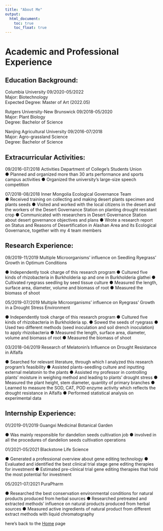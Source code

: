 ```yaml
---
title: "About Me"
output: 
  html_document:
    toc: true
    toc_float: true
---
```


# Academic and Professional Experience


## Education Background:


Columbia University   09/2020-05/2022     
Major: Biotechnology   
Expected Degree: Master of Art (2022.05)


Rutgers University-New Brunswick  09/2018-05/2020     
Major: Plant Biology   
Degree: Bachelor of Science 


Nanjing Agricultural University 09/2016-07/2018     
Major: Agro-grassland Science   
Degree: Bachelor of Science 


## Extracurricular Activities:                                               
09/2016-07/2018 
Activities Department of College’s Students Union                     
●	Planned and organized more than 30 arts performance and sports campus activities
●	Organized the university’s large-size speech competition

07/2018-08/2018 
Inner Mongolia Ecological Governance Team                           
●	Received training on collecting and making desert plants specimen and plants seeds
●	Visited and worked with the local citizens in the desert and the workers of the Desert Governance Station on planting drought resistant crop
●	Communicated with researchers in Desert Governance Station about desert governance objectives and plans
●	Wrote a research report on Status and Reasons of Desertification in Alashan Area and its Ecological Governance, together with my 4 team members  


## Research Experience:                                               
09/2019-11/2019 
Multiple Microorganisms’ influence on Seedling Ryegrass’ Growth in Optimum Conditions

●	Independently took charge of this research program
●	Cultured five kinds of rhizobacteria in Burkholderia sp and one in Burkholderia glathei
●	Cultivated ryegrass seedling by seed tissue culture
●	Measured the length, surface area, diameter, volume and biomass of root
●	Measured the biomass of shoot
    
05/2019-07/2019 
Multiple Microorganisms’ influence on Ryegrass’ Growth in a Drought Stress Environment

●	Independently took charge of this research program
●	Cultured five kinds of rhizobacteria in Burkholderia sp.
●	Sowed the seeds of ryegrass
●	Used two different methods (seed inoculation and soil drench inoculation) to apply rhizobacteria 
●	Measured the length, surface area, diameter, volume and biomass of root
●	Measured the biomass of shoot

03/2018-04/2019 Research of Melatonin’s Influence on Drought Resistance in Alfalfa   

●	Searched for relevant literature, through which I analyzed this research program’s feasibility
●	Assisted plants-seedling culture and inputting external melatonin to the plants
●	Assisted my professor in controlling plants’ moisture in weighing method and leading to plants’ drought stress 
●	Measured the plant height, stem diameter, quantity of primary branches
●	Learned to measure the SOD, CAT, POD enzyme activity which reflects the drought resistance in Alfalfa
●	Performed statistical analysis on experimental data 


## Internship Experience:                                                   
01/2019-01/2019 Guangxi Medicinal Botanical Garden          

●	Was mainly responsible for dandelion seeds cultivation job
●	involved in all the procedures of dandelion seeds cultivation operations

01/2021-05/2021 Blackstone Life Science                      

●	Generated a professional overview about gene editing technology
●	Evaluated and identified the best clinical trial stage gene editing therapies for investment
●	Estimated pre-clinical trial gene editing therapies that hold the most potential for investment

05/2021-07/2021 PuraPharm    

●	Researched the best conservation environmental conditions for natural products produced from herbal sources
●	Researched pretreated and extracted methods’ influence on natural products produced from herbal sources
●	Measured active ingredients of natural product from different extract methods with liquid chromatography





here's back to the [Home](index.html) page